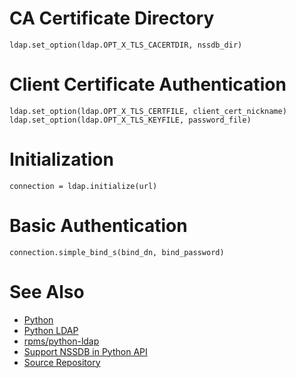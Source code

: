 = CA Certificate Directory =

<pre>
ldap.set_option(ldap.OPT_X_TLS_CACERTDIR, nssdb_dir)
</pre>

= Client Certificate Authentication =

<pre>
ldap.set_option(ldap.OPT_X_TLS_CERTFILE, client_cert_nickname)
ldap.set_option(ldap.OPT_X_TLS_KEYFILE, password_file)
</pre>

= Initialization =

<pre>
connection = ldap.initialize(url)
</pre>

= Basic Authentication =

<pre>
connection.simple_bind_s(bind_dn, bind_password)
</pre>

= See Also =

* [[Python]]
* [http://python-ldap.org Python LDAP]
* [https://src.fedoraproject.org/rpms/python-ldap rpms/python-ldap]
* [[Support NSSDB in Python API]]
* [https://github.com/python-ldap/python-ldap Source Repository]